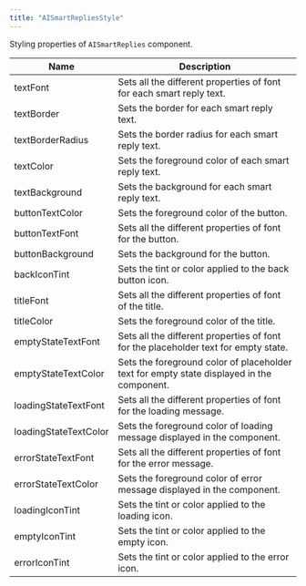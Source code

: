 ```yaml
---
title: "AISmartRepliesStyle"
---
```


Styling properties of `AISmartReplies` component.

| Name                  | Description                                                                               |
| --------------------- | ----------------------------------------------------------------------------------------- |
| textFont              | Sets all the different properties of font for each smart reply text.                      |
| textBorder            | Sets the border for each smart reply text.                                                |
| textBorderRadius      | Sets the border radius for each smart reply text.                                         |
| textColor             | Sets the foreground color of each smart reply text.                                       |
| textBackground        | Sets the background for each smart reply text.                                            |
| buttonTextColor       | Sets the foreground color of the button.                                                  |
| buttonTextFont        | Sets all the different properties of font for the button.                                 |
| buttonBackground      | Sets the background for the button.                                                       |
| backIconTint          | Sets the tint or color applied to the back button icon.                                   |
| titleFont             | Sets all the different properties of font of the title.                                   |
| titleColor            | Sets the foreground color of the title.                                                   |
| emptyStateTextFont    | Sets all the different properties of font for the placeholder text for empty state.       |
| emptyStateTextColor   | Sets the foreground color of placeholder text for empty state displayed in the component. |
| loadingStateTextFont  | Sets all the different properties of font for the loading message.                        |
| loadingStateTextColor | Sets the foreground color of loading message displayed in the component.                  |
| errorStateTextFont    | Sets all the different properties of font for the error message.                          |
| errorStateTextColor   | Sets the foreground color of error message displayed in the component.                    |
| loadingIconTint       | Sets the tint or color applied to the loading icon.                                       |
| emptyIconTint         | Sets the tint or color applied to the empty icon.                                         |
| errorIconTint         | Sets the tint or color applied to the error icon.                                         |
